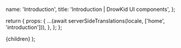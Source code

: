 


  name: 'Introduction',
  title: 'Introduction | DrowKid UI components',
};

  return {
    props: {
      ...(await serverSideTranslations(locale, ['home', 'introduction'])),
    },
  };
};

<PrevAndNext leftPath="#!" rightPath="/docs/theme" />

<Introduction />

  <NestedLayout name={meta.name} title={meta.title}>
    {children}
  </NestedLayout>
);

